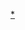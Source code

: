 {{Navbox
|name      = 紅白歌合戰
|title     = [[NHK红白歌合战]]
|bodyclass = hlist hlist-pipe

|group1 = 1950年代
| list1 = 
* {{Link-ja|第1回NHK红白歌合战|第1回NHK紅白歌合戦|第1回（1951）}}
* {{Link-ja|第2回NHK红白歌合战|第2回NHK紅白歌合戦|第2回（1952）}}
* {{Link-ja|第3回NHK红白歌合战|第3回NHK紅白歌合戦|第3回（1953.1月）}}
* {{Link-ja|第4回NHK红白歌合战|第4回NHK紅白歌合戦|第4回（1953.12月）}}
* {{Link-ja|第5回NHK红白歌合战|第5回NHK紅白歌合戦|第5回（1954）}}
* {{Link-ja|第6回NHK红白歌合战|第6回NHK紅白歌合戦|第6回（1955）}}
* {{Link-ja|第7回NHK红白歌合战|第7回NHK紅白歌合戦|第7回（1956）}}
* {{Link-ja|第8回NHK红白歌合战|第8回NHK紅白歌合戦|第8回（1957）}}
* {{Link-ja|第9回NHK红白歌合战|第9回NHK紅白歌合戦|第9回（1958）}}
* {{Link-ja|第10回NHK红白歌合战|第10回NHK紅白歌合戦|第10回（1959）}}

|group2 = 1960年代
| list2 = 
* {{Link-ja|第11回NHK红白歌合战|第11回NHK紅白歌合戦|第11回（1960）}}
* {{Link-ja|第12回NHK红白歌合战|第12回NHK紅白歌合戦|第12回（1961）}}
* {{Link-ja|第13回NHK红白歌合战|第13回NHK紅白歌合戦|第13回（1962）}}
* {{Link-ja|第14回NHK红白歌合战|第14回NHK紅白歌合戦|第14回（1963）}}
* {{Link-ja|第15回NHK红白歌合战|第15回NHK紅白歌合戦|第15回（1964）}}
* {{Link-ja|第16回NHK红白歌合战|第16回NHK紅白歌合戦|第16回（1965）}}
* {{Link-ja|第17回NHK红白歌合战|第17回NHK紅白歌合戦|第17回（1966）}}
* {{Link-ja|第18回NHK红白歌合战|第18回NHK紅白歌合戦|第18回（1967）}}
* {{Link-ja|第19回NHK红白歌合战|第19回NHK紅白歌合戦|第19回（1968）}}
* {{Link-ja|第20回NHK红白歌合战|第20回NHK紅白歌合戦|第20回（1969）}}

|group3 = 1970年代
| list3 = 
* {{Link-ja|第21回NHK红白歌合战|第21回NHK紅白歌合戦|第21回（1970）}}
* {{Link-ja|第22回NHK红白歌合战|第22回NHK紅白歌合戦|第22回（1971）}}
* [[第23回NHK红白歌合战|第23回（1972）]]
* {{link-ja|第24回NHK紅白歌合戰|第24回NHK紅白歌合戦|第24回（1973）}}
* {{Link-ja|第25回NHK红白歌合战|第25回NHK紅白歌合戦|第25回（1974）}}
* {{Link-ja|第26回NHK红白歌合战|第26回NHK紅白歌合戦|第26回（1975）}}
* {{Link-ja|第27回NHK红白歌合战|第27回NHK紅白歌合戦|第27回（1976）}}
* {{Link-ja|第28回NHK红白歌合战|第28回NHK紅白歌合戦|第28回（1977）}}
* {{Link-ja|第29回NHK红白歌合战|第29回NHK紅白歌合戦|第29回（1978）}}
* {{Link-ja|第30回NHK红白歌合战|第30回NHK紅白歌合戦|第30回（1979）}}

|group4 = 1980年代
| list4 = 
* {{Link-ja|第31回NHK红白歌合战|第31回NHK紅白歌合戦|第31回（1980）}}
* {{Link-ja|第32回NHK红白歌合战|第32回NHK紅白歌合戦|第32回（1981）}}
* {{Link-ja|第33回NHK红白歌合战|第33回NHK紅白歌合戦|第33回（1982）}}
* {{Link-ja|第34回NHK红白歌合战|第34回NHK紅白歌合戦|第34回（1983）}}
* {{Link-ja|第35回NHK红白歌合战|第35回NHK紅白歌合戦|第35回（1984）}}
* [[第36回NHK红白歌合战|第36回（1985）]]
* [[第37回NHK红白歌合战|第37回（1986）]]
* {{Link-ja|第38回NHK红白歌合战|第38回NHK紅白歌合戦|第38回（1987）}}
* {{Link-ja|第39回NHK红白歌合战|第39回NHK紅白歌合戦|第39回（1988）}}
* {{Link-ja|第40回NHK红白歌合战|第40回NHK紅白歌合戦|第40回（1989）}}

|group5 = 1990年代
| list5 = 
* {{Link-ja|第41回NHK红白歌合战|第41回NHK紅白歌合戦|第41回（1990）}}
* [[第42回NHK红白歌合战|第42回（1991）]]
* {{Link-ja|第43回NHK红白歌合战|第43回NHK紅白歌合戦|第43回（1992）}}
* {{Link-ja|第44回NHK红白歌合战|第44回NHK紅白歌合戦|第44回（1993）}}
* {{Link-ja|第45回NHK红白歌合战|第45回NHK紅白歌合戦|第45回（1994）}}
* {{Link-ja|第46回NHK红白歌合战|第46回NHK紅白歌合戦|第46回（1995）}}
* {{Link-ja|第47回NHK红白歌合战|第47回NHK紅白歌合戦|第47回（1996）}}
* {{Link-ja|第48回NHK红白歌合战|第48回NHK紅白歌合戦|第48回（1997）}}
* {{Link-ja|第49回NHK红白歌合战|第49回NHK紅白歌合戦|第49回（1998）}}
* {{Link-ja|第50回NHK红白歌合战|第50回NHK紅白歌合戦|第50回（1999）}}

|group6 = 2000年代
| list6 = 
* {{Link-ja|第51回NHK红白歌合战|第51回NHK紅白歌合戦|第51回（2000）}}
* {{Link-ja|第52回NHK红白歌合战|第52回NHK紅白歌合戦|第52回（2001）}}
* {{Link-ja|第53回NHK红白歌合战|第53回NHK紅白歌合戦|第53回（2002）}}
* {{Link-ja|第54回NHK红白歌合战|第54回NHK紅白歌合戦|第54回（2003）}}
* {{Link-ja|第55回NHK红白歌合战|第55回NHK紅白歌合戦|第55回（2004）}}
* {{Link-ja|第56回NHK红白歌合战|第56回NHK紅白歌合戦|第56回（2005）}}
* [[第57回NHK红白歌合战|第57回（2006）]]
* [[第58回NHK红白歌合战|第58回（2007）]]
* [[第59回NHK红白歌合战|第59回（2008）]]
* [[第60回NHK红白歌合战|第60回（2009）]]

|group7 = 2010年代
| list7 = 
* [[第61回NHK红白歌合战|第61回（2010）]]
* [[第62回NHK红白歌合战|第62回（2011）]]
* [[第63回NHK红白歌合战|第63回（2012）]]
* [[第64回NHK红白歌合战|第64回（2013）]]
* [[第65回NHK红白歌合战|第65回（2014）]]
* [[第66回NHK红白歌合战|第66回（2015）]]
* [[第67回NHK红白歌合战|第67回（2016）]]
* [[第68回NHK红白歌合战|第68回（2017）]]
* [[第69回NHK红白歌合战|第69回（2018）]]
* [[第70回NHK红白歌合战|第70回（2019）]]

|group8 = 2020年代
| list8 = 
* [[第71回NHK红白歌合战|第71回（2020）]]
* [[第72回NHK紅白歌合戰|第72回（2021）]]

|group9 = 相关节目
| list9 = 
* {{Link-ja|红白音乐比赛|紅白音楽試合}}
* {{Link-ja|红白测试问答|クイズ紅白検定}}
* {{Link-ja|由你选择的红白记忆·感动之红白|あなたが選ぶ思い出の紅白・感動の紅白}}
* {{Link-ja|忘年会！梦中的红白歌合战|年忘れ!夢の紅白歌合戦}}
* [[紅白誕生之日]]
* {{Link-ja|明石家红白！|明石家紅白!}}

|group10 = 相关项目
|list10 = 
* {{Link-ja|NHK红白歌合战主要记录列表|NHK紅白歌合戦の主要記録一覧|记录列表}}
* [[NHK大厅]]
* {{Link-ja|喜欢你～大家的红白问卷调查～|スキウタ〜紅白みんなでアンケート〜|问卷调查}}
* {{Link-ja|Uta♪Wookie|ウタ♪ウッキー}}
* {{Link-ja|歌声的力量|歌の力}}
* {{Link-ja|致活在21世纪的诸君～A song for children～|21世紀の君たちへ〜A song for children〜}}

}}<noinclude>[[Category:NHK红白歌合战相关模板|*]]
</noinclude>